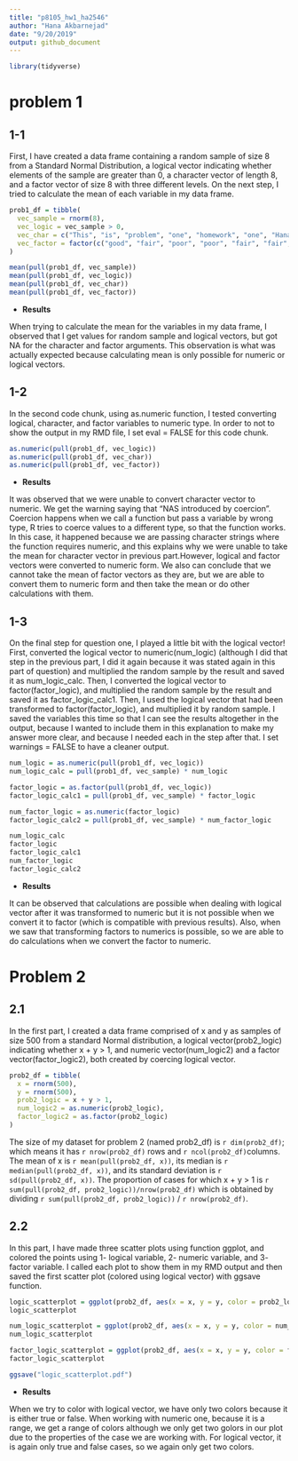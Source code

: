 ```yaml
---
title: "p8105_hw1_ha2546"
author: "Hana Akbarnejad"
date: "9/20/2019"
output: github_document
---
```


```r

library(tidyverse)

```


# problem 1

## 1-1
First, I have created a data frame containing a random sample of size 8 from a Standard Normal Distribution, a logical vector  indicating whether elements of the sample are greater than 0, a character vector of length 8, and a factor vector of size 8 with three different levels. On the next step, I tried to calculate the mean of each variable in my data frame.


```r

prob1_df = tibble(
  vec_sample = rnorm(8),
  vec_logic = vec_sample > 0,
  vec_char = c("This", "is", "problem", "one", "homework", "one", "Hana", "Akbarnejad"),
  vec_factor = factor(c("good", "fair", "poor", "poor", "fair", "fair", "fair", "fair"))
)

mean(pull(prob1_df, vec_sample))
mean(pull(prob1_df, vec_logic))
mean(pull(prob1_df, vec_char))
mean(pull(prob1_df, vec_factor))

```

* **Results**

When trying to calculate the mean for the variables in my data frame, I observed that I get values for random sample and logical vectors, but got NA for the character and factor arguments. This observation is what was actually expected because calculating mean is only possible for numeric or logical vectors.


## 1-2
In the second code chunk, using as.numeric function, I tested converting logical, character, and factor variables to numeric type. In order to not to show the output in  my RMD file, I set eval = FALSE for this code chunk.

```r

as.numeric(pull(prob1_df, vec_logic))
as.numeric(pull(prob1_df, vec_char))
as.numeric(pull(prob1_df, vec_factor))

```

* **Results**

It was observed that we were unable to convert character vector to numeric. We get the warning saying that "NAS introduced by coercion". Coercion happens when we call a function but pass a variable by wrong type, R tries to coerce values to a different type, so that the function works. In this case, it happened because we are passing character strings where the function requires numeric, and this explains why we were unable to take the mean for character vector in previous part.However, logical and factor vectors were converted to numeric form.  We also can conclude that we cannot take the mean of factor vectors as they are, but we are able to convert them to numeric form and then take the mean or do other calculations with them.


## 1-3
On the final step for question one, I played a little bit with the logical vector! First, converted the logical vector to numeric(num_logic) (although I did that step in the previous part, I did it again because it was stated again in this part of question) and multiplied the random sample by the result and saved it as num_logic_calc. Then, I converted the logical vector to factor(factor_logic), and multiplied the random sample by the result and saved it as factor_logic_calc1. Then, I used the logical vector that had been transformed to factor(factor_logic), and multiplied it by random sample.
I saved the variables this time so that I can see the results altogether in the output, because I wanted to include them in this explanation to make my answer more clear, and because I needed each in the step after that. I set warnings = FALSE to have a cleaner output.


```r

num_logic = as.numeric(pull(prob1_df, vec_logic))
num_logic_calc = pull(prob1_df, vec_sample) * num_logic

factor_logic = as.factor(pull(prob1_df, vec_logic))
factor_logic_calc1 = pull(prob1_df, vec_sample) * factor_logic

num_factor_logic = as.numeric(factor_logic)
factor_logic_calc2 = pull(prob1_df, vec_sample) * num_factor_logic

num_logic_calc
factor_logic
factor_logic_calc1
num_factor_logic
factor_logic_calc2

```

 * **Results**

It can be observed that calculations are possible when dealing with logical vector after it was transformed to numeric but it is not possible when we convert it to factor (which is compatible with previous results). Also, when we saw that transforming factors to numerics is possible, so we are able to do calculations when we convert the factor to numeric. 
 
# Problem 2

## 2.1
In the first part, I created a data frame comprised of x and y as samples of size 500 from a standard Normal distribution, a logical vector(prob2_logic) indicating whether x + y > 1, and numeric vector(num_logic2) and a factor vector(factor_logic2), both created by coercing logical vector. 

```r

prob2_df = tibble(
  x = rnorm(500),
  y = rnorm(500),
  prob2_logic = x + y > 1,
  num_logic2 = as.numeric(prob2_logic),
  factor_logic2 = as.factor(prob2_logic)
)

```

The size of my dataset for problem 2 (named prob2_df) is `r dim(prob2_df)`; which means it has `r nrow(prob2_df)` rows and `r ncol(prob2_df)`columns. The mean of x is `r mean(pull(prob2_df, x))`, its median is `r median(pull(prob2_df, x))`, and its standard deviation is `r sd(pull(prob2_df, x))`. The proportion of cases for which x + y > 1 is `r sum(pull(prob2_df, prob2_logic))/nrow(prob2_df)` which is obtained by dividing `r sum(pull(prob2_df, prob2_logic))` / `r nrow(prob2_df)`.

## 2.2
In this part, I have made three scatter plots using function ggplot, and colored the points using 1- logical variable, 2- numeric variable, and 3- factor variable. I called each plot to show them in my RMD output and then saved the first scatter plot (colored using logical vector) with ggsave function.

```r

logic_scatterplot = ggplot(prob2_df, aes(x = x, y = y, color = prob2_logic)) + geom_point()
logic_scatterplot

num_logic_scatterplot = ggplot(prob2_df, aes(x = x, y = y, color = num_logic2)) + geom_point()
num_logic_scatterplot

factor_logic_scatterplot = ggplot(prob2_df, aes(x = x, y = y, color = factor_logic2)) + geom_point()
factor_logic_scatterplot

ggsave("logic_scatterplot.pdf")

```

* **Results**

When we try to color with logical vector, we have only two colors because it is either true or false. When working with numeric one, because it is a range, we get a range of colors although we only get two golors in our plot due to the properties of the case we are working with. For logical vector, it is again only true and false cases, so we again only get two colors.